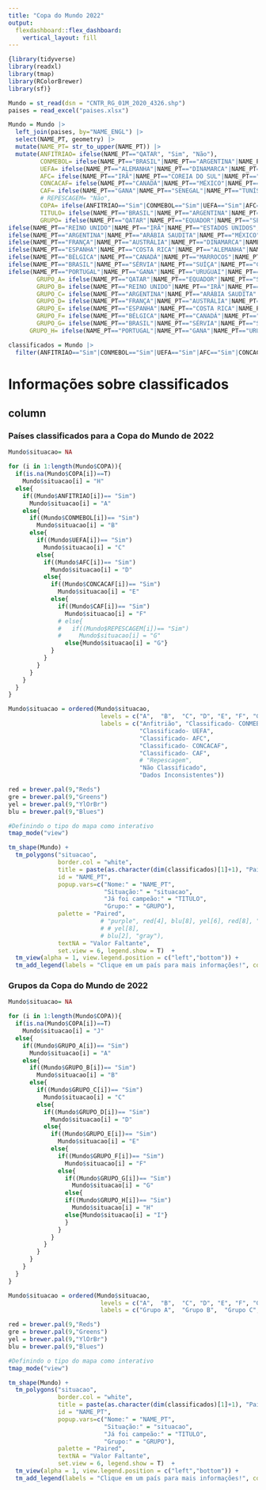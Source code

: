 ```yaml
---
title: "Copa do Mundo 2022"
output: 
  flexdashboard::flex_dashboard:
    vertical_layout: fill
---
```


```r
{library(tidyverse)
library(readxl)
library(tmap)
library(RColorBrewer)
library(sf)}

Mundo = st_read(dsn = "CNTR_RG_01M_2020_4326.shp")
paises = read_excel("paises.xlsx")

Mundo = Mundo |>
  left_join(paises, by="NAME_ENGL") |> 
  select(NAME_PT, geometry) |> 
  mutate(NAME_PT= str_to_upper(NAME_PT)) |> 
  mutate(ANFITRIAO= ifelse(NAME_PT=="QATAR", "Sim", "Não"), 
         CONMEBOL= ifelse(NAME_PT=="BRASIL"|NAME_PT=="ARGENTINA"|NAME_PT=="EQUADOR"|NAME_PT=="URUGUAI", "Sim", "Não"), 
         UEFA= ifelse(NAME_PT=="ALEMANHA"|NAME_PT=="DINAMARCA"|NAME_PT=="FRANÇA"|NAME_PT=="BÉLGICA"|NAME_PT=="CROÁCIA"|NAME_PT=="SÉRVIA"|NAME_PT=="ESPANHA"|NAME_PT=="REINO UNIDO"|NAME_PT=="SUÍÇA"|NAME_PT=="HOLANDA"|NAME_PT=="PORTUGAL"|NAME_PT=="POLÔNIA", "Sim", "Não"),
         AFC= ifelse(NAME_PT=="IRÃ"|NAME_PT=="COREIA DO SUL"|NAME_PT=="JAPÃO"|NAME_PT=="ARÁBIA SAUDITA"|NAME_PT=="AUSTRÁLIA", "Sim", "Não"),
         CONCACAF= ifelse(NAME_PT=="CANADÁ"|NAME_PT=="MÉXICO"|NAME_PT=="ESTADOS UNIDOS"|NAME_PT=="COSTA RICA", "Sim", "Não"),
         CAF= ifelse(NAME_PT=="GANA"|NAME_PT=="SENEGAL"|NAME_PT=="TUNÍSIA"|NAME_PT=="MARROCOS"|NAME_PT=="CAMARÕES", "Sim", "Não"),
         # REPESCAGEM= "Não",
         COPA= ifelse(ANFITRIAO=="Sim"|CONMEBOL=="Sim"|UEFA=="Sim"|AFC=="Sim"|CONCACAF=="Sim", "Sim", "Não"),
         TITULO= ifelse(NAME_PT=="BRASIL"|NAME_PT=="ARGENTINA"|NAME_PT=="URUGUAI"|NAME_PT=="ALEMANHA"|NAME_PT=="ITÁLIA"|NAME_PT=="FRANÇA"|NAME_PT=="ESPANHA"|NAME_PT=="REINO UNIDO", "Sim", "Não"),
         GRUPO= ifelse(NAME_PT=="QATAR"|NAME_PT=="EQUADOR"|NAME_PT=="SENEGAL"|NAME_PT=="HOLANDA","A",
ifelse(NAME_PT=="REINO UNIDO"|NAME_PT=="IRÃ"|NAME_PT=="ESTADOS UNIDOS","B",
ifelse(NAME_PT=="ARGENTINA"|NAME_PT=="ARÁBIA SAUDITA"|NAME_PT=="MÉXICO"|NAME_PT=="POLÔNIA","C",
ifelse(NAME_PT=="FRANÇA"|NAME_PT=="AUSTRÁLIA"|NAME_PT=="DINAMARCA"|NAME_PT=="TUNÍSIA","D",
ifelse(NAME_PT=="ESPANHA"|NAME_PT=="COSTA RICA"|NAME_PT=="ALEMANHA"|NAME_PT=="JAPÃO","E",
ifelse(NAME_PT=="BÉLGICA"|NAME_PT=="CANADÁ"|NAME_PT=="MARROCOS"|NAME_PT=="CROÁCIA","F",
ifelse(NAME_PT=="BRASIL"|NAME_PT=="SÉRVIA"|NAME_PT=="SUÍÇA"|NAME_PT=="CAMARÕES","G",
ifelse(NAME_PT=="PORTUGAL"|NAME_PT=="GANA"|NAME_PT=="URUGUAI"|NAME_PT=="COREIA DO SUL","H","-")))))))),
        GRUPO_A= ifelse(NAME_PT=="QATAR"|NAME_PT=="EQUADOR"|NAME_PT=="SENEGAL"|NAME_PT=="HOLANDA","Sim", "Não"),
        GRUPO_B= ifelse(NAME_PT=="REINO UNIDO"|NAME_PT=="IRÃ"|NAME_PT=="ESTADOS UNIDOS","Sim", "Não"),
        GRUPO_C= ifelse(NAME_PT=="ARGENTINA"|NAME_PT=="ARÁBIA SAUDITA"|NAME_PT=="MÉXICO"|NAME_PT=="POLÔNIA","Sim", "Não"),
        GRUPO_D= ifelse(NAME_PT=="FRANÇA"|NAME_PT=="AUSTRÁLIA"|NAME_PT=="DINAMARCA"|NAME_PT=="TUNÍSIA","Sim", "Não"),
        GRUPO_E= ifelse(NAME_PT=="ESPANHA"|NAME_PT=="COSTA RICA"|NAME_PT=="ALEMANHA"|NAME_PT=="JAPÃO","Sim", "Não"),
        GRUPO_F= ifelse(NAME_PT=="BÉLGICA"|NAME_PT=="CANADÁ"|NAME_PT=="MARROCOS"|NAME_PT=="CROÁCIA","Sim", "Não"),
        GRUPO_G= ifelse(NAME_PT=="BRASIL"|NAME_PT=="SÉRVIA"|NAME_PT=="SUÍÇA"|NAME_PT=="CAMARÕES","Sim", "Não"),
      GRUPO_H= ifelse(NAME_PT=="PORTUGAL"|NAME_PT=="GANA"|NAME_PT=="URUGUAI"|NAME_PT=="COREIA DO SUL","Sim", "Não"))            

classificados = Mundo |> 
  filter(ANFITRIAO=="Sim"|CONMEBOL=="Sim"|UEFA=="Sim"|AFC=="Sim"|CONCACAF=="Sim"|CAF=="Sim")

```

Informações sobre classificados 
=======================================================================

column {data-width=500, .tabset}
-----------------------------------------------------------------------

### Países classificados para a Copa do Mundo de 2022

```r
Mundo$situacao= NA

for (i in 1:length(Mundo$COPA)){
  if(is.na(Mundo$COPA[i])==T) 
    Mundo$situacao[i] = "H"
  else{
    if((Mundo$ANFITRIAO[i])== "Sim")
      Mundo$situacao[i] = "A"
    else{
      if((Mundo$CONMEBOL[i])== "Sim")
        Mundo$situacao[i] = "B"
      else{
        if((Mundo$UEFA[i])== "Sim")
          Mundo$situacao[i] = "C"
        else{
          if((Mundo$AFC[i])== "Sim")
            Mundo$situacao[i] = "D"
          else{
            if((Mundo$CONCACAF[i])== "Sim")
              Mundo$situacao[i] = "E"
            else{
              if((Mundo$CAF[i])== "Sim")
                Mundo$situacao[i] = "F"
              # else{
              #   if((Mundo$REPESCAGEM[i])== "Sim")
              #     Mundo$situacao[i] = "G"
                else{Mundo$situacao[i] = "G"}
            }
          }
        }
      }
    }  
  }
}

Mundo$situacao = ordered(Mundo$situacao, 
                          levels = c("A",  "B",  "C", "D", "E", "F", "G", "H"),
                          labels = c("Anfitrião", "Classificado- CONMEBOL",
                                     "Classificado- UEFA", 
                                     "Classificado- AFC", 
                                     "Classificado- CONCACAF",
                                     "Classificado- CAF",
                                     # "Repescagem",
                                     "Não Classificado",
                                     "Dados Inconsistentes"))

red = brewer.pal(9,"Reds")
gre = brewer.pal(9,"Greens")
yel = brewer.pal(9,"YlOrBr")
blu = brewer.pal(9,"Blues")

#Definindo o tipo do mapa como interativo
tmap_mode("view")

tm_shape(Mundo) + 
  tm_polygons("situacao",
              border.col = "white",
              title = paste(as.character(dim(classificados)[1]+1), "Países classificados para a Copa do Mundo do Qatar 2022"),
              id = "NAME_PT",
              popup.vars=c("Nome:" = "NAME_PT",
                           "Situação:" = "situacao",
                           "Já foi campeão:" = "TITULO",
                           "Grupo:" = "GRUPO"), 
              palette = "Paired",
                          # "purple", red[4], blu[8], yel[6], red[8], "black",
                          # # yel[8],
                          # blu[2], "gray"),
              textNA = "Valor Faltante",
              set.view = 6, legend.show = T)  +
  tm_view(alpha = 1, view.legend.position = c("left","bottom")) +
  tm_add_legend(labels = "Clique em um país para mais informações!", col = "white")

```

### Grupos da Copa do Mundo de 2022

```r
Mundo$situacao= NA

for (i in 1:length(Mundo$COPA)){
  if(is.na(Mundo$COPA[i])==T) 
    Mundo$situacao[i] = "J"
  else{
    if((Mundo$GRUPO_A[i])== "Sim")
      Mundo$situacao[i] = "A"
    else{
      if((Mundo$GRUPO_B[i])== "Sim")
        Mundo$situacao[i] = "B"
      else{
        if((Mundo$GRUPO_C[i])== "Sim")
          Mundo$situacao[i] = "C"
        else{
          if((Mundo$GRUPO_D[i])== "Sim")
            Mundo$situacao[i] = "D"
          else{
            if((Mundo$GRUPO_E[i])== "Sim")
              Mundo$situacao[i] = "E"
            else{
              if((Mundo$GRUPO_F[i])== "Sim")
                Mundo$situacao[i] = "F"
              else{
                if((Mundo$GRUPO_G[i])== "Sim")
                  Mundo$situacao[i] = "G"
                else{
                if((Mundo$GRUPO_H[i])== "Sim")
                  Mundo$situacao[i] = "H"
                else{Mundo$situacao[i] = "I"}
                }
              }
            }
          }
        }
      }
    }  
  }
}

Mundo$situacao = ordered(Mundo$situacao, 
                          levels = c("A",  "B",  "C", "D", "E", "F", "G", "H", "I", "J"),
                          labels = c("Grupo A",  "Grupo B",  "Grupo C", "Grupo D", "Grupo E", "Grupo F", "Grupo G", "Grupo H", "Não Classificado","Dados Inconsistentes"))

red = brewer.pal(9,"Reds")
gre = brewer.pal(9,"Greens")
yel = brewer.pal(9,"YlOrBr")
blu = brewer.pal(9,"Blues")

#Definindo o tipo do mapa como interativo
tmap_mode("view")

tm_shape(Mundo) + 
  tm_polygons("situacao",
              border.col = "white",
              title = paste(as.character(dim(classificados)[1]+1), "Países classificados para a Copa do Mundo do Qatar 2022"),
              id = "NAME_PT",
              popup.vars=c("Nome:" = "NAME_PT",
                           "Situação:" = "situacao",
                           "Já foi campeão:" = "TITULO",
                           "Grupo:" = "GRUPO"), 
              palette = "Paired",
              textNA = "Valor Faltante",
              set.view = 6, legend.show = T)  +
  tm_view(alpha = 1, view.legend.position = c("left","bottom")) +
  tm_add_legend(labels = "Clique em um país para mais informações!", col = "white")

```
